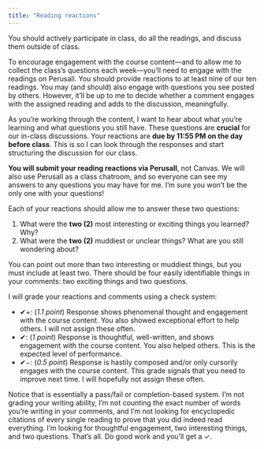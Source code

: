 ```yaml
---
title: "Reading reactions"
---
```


You should actively participate in class, do all the readings, and discuss them outside of class. 

To encourage engagement with the course content—and to allow me to collect the class's questions each week—you'll need to engage with the readings on Perusall. You should provide reactions to at least nine of our ten readings. You may (and should) also engage with questions you see posted by others. However, it'll be up to me to decide whether a comment engages with the assigned reading and adds to the discussion, meaningfully.

As you're working through the content, I want to hear about what you're learning and what questions you still have. These questions are **crucial** for our in-class discussions. Your reactions are **due by 11:55 PM on the day before class**. This is so I can look through the responses and start structuring the discussion for our class.

**You will submit your reading reactions via Perusall**, not Canvas. We will also use Perusall as a class chatroom, and so everyone can see my answers to any questions you may have for me. I'm sure you won't be the only one with your questions!

Each of your reactions should allow me to answer these two questions:

1. What were the **two (2)** most interesting or exciting things you learned? Why?
2. What were the **two (2)** muddiest or unclear things? What are you still wondering about?    

You can point out more than two interesting or muddiest things, but you must include at least two. There should be four easily identifiable things in your comments: two exciting things and two questions.

I will grade your reactions and comments using a check system:

- ✔+: (*1.1 point*) Response shows phenomenal thought and engagement with the course content. You also showed exceptional effort to help others. I will not assign these often.
- ✔: (*1 point*) Response is thoughtful, well-written, and shows engagement with the course content. You also helped others. This is the expected level of performance.
- ✔−: (*0.5 point*) Response is hastily composed and/or only cursorily engages with the course content. This grade signals that you need to improve next time. I will hopefully not assign these often.

Notice that is essentially a pass/fail or completion-based system. I'm not grading your writing ability, I'm not counting the exact number of words you're writing in your comments, and I'm not looking for encyclopedic citations of every single reading to prove that you did indeed read everything. I'm looking for thoughtful engagement, two interesting things, and two questions. That's all. Do good work and you'll get a ✓.

